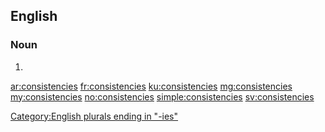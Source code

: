 ==English==
{{wikipedia}}
===Noun===
{{head|en|plural}}

# {{plural of|consistency|lang=en}}

[[Category:English plurals ending in "-ies"]]

[[ar:consistencies]]
[[fr:consistencies]]
[[ku:consistencies]]
[[mg:consistencies]]
[[my:consistencies]]
[[no:consistencies]]
[[simple:consistencies]]
[[sv:consistencies]]